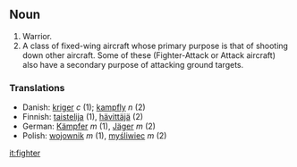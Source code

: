 ==Noun==
#Warrior.
#A class of fixed-wing aircraft whose primary purpose is that of shooting down other aircraft.  Some of these (Fighter-Attack or Attack aircraft) also have a secondary purpose of attacking ground targets.

===Translations===
*Danish: [[kriger]] ''c'' (1); [[kampfly]] ''n'' (2)
*Finnish: [[taistelija]] (1), [[hävittäjä]] (2)
*German: [[Kämpfer]] ''m'' (1), [[Jäger]] ''m'' (2)
*Polish: [[wojownik]] ''m'' (1), [[myśliwiec]] ''m'' (2)

[[it:fighter]]